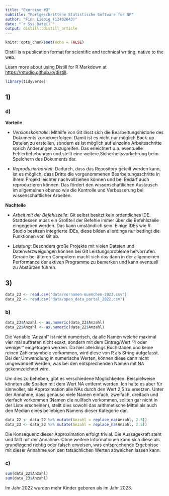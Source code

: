```yaml
---
title: "Exercise #3"
subtitle: "Fortgeschrittene Statistische Software für NF"
author: "Finn Liebig (12402643)"
date: "`r Sys.Date()`"
output: distill::distill_article
---
```


```r
knitr::opts_chunk$set(echo = FALSE)
```

Distill is a publication format for scientific and technical writing, native to the web.

Learn more about using Distill for R Markdown at <https://rstudio.github.io/distill>.

```r
library(tidyverse)
```

## 1)

### d)

**Vorteile**

-   *Versionskontrolle*: Mithilfe von Git lässt sich die Bearbeitungshistorie des Dokuments zurückverfolgen. Damit ist es nicht nur möglich Back-up Dateien zu erstellen, sondern es ist möglich auf einzelne Arbeitsschritte sprich Änderungen zuzugreifen. Das erleichtert u.a. eventuelle Fehlerbehebungen und stellt eine weitere Sicherheitsvorkehrung beim Speichern des Dokuments dar.

-   *Reproduzierbarkeit*: Dadurch, dass das Repository geteilt werden kann, ist es möglich, dass Dritte die vorgenommenen Bearbeitungsschritte in ihrem Projekt leichter nachvollziehen können und bei Bedarf auch reproduzieren können. Das fördert den wissenschaftlichen Austausch im allgemeinen ebenso wie die Kontrolle und Verbesserung bei wissenschaftlicher Arbeiten.

**Nachteile**

-   *Arbeit mit der Befehlszeile*: Git selbst besitzt kein ordentliches IDE. Stattdessen muss ein Großteil der Befehle immer über die Befehlszeile eingegeben werden. Das kann umständlich sein. Einige IDEs wie R Studio besitzen integrierte IDEs, diese bilden allerdings nur bedingt die Funktionen von Git ab.

-   *Leistung*: Besonders große Projekte mit vielen Dateien und Datenverzweigungen können bei Git Leistungsprobleme hervorrufen. Gerade bei älteren Computern macht sich das dann in der allgemeinen Performance der aktiven Programme zu bemerken und kann eventuell zu Abstürzen führen.

## 3)

```r
data_23 <- read.csv("data/vornamen-muenchen-2023.csv")
data_22 <- read.csv("data/open_data_portal_2022.csv")
```

### b)

```r
data_23$Anzahl <- as.numeric(data_23$Anzahl)
data_22$Anzahl <- as.numeric(data_22$Anzahl)
```

Die Variable "Anzahl" ist nicht numerisch, da alle Namen welche maximal vier mal auftreten nicht exakt, sondern mit dem Eintrag/Wert "4 oder weniger" eingetragen werden. Da hier allerdings Buchstaben und keine reinen Zahlensymbole vorkommen, wird diese von R als String aufgefasst. Bei der Umwandlung in numerische Werten, können diese dann nicht umgewandelt werden, was bei den entsprechenden Namen mit NA gekennzeichnet wird.

Um dies zu beheben, gibt es verschiedene Möglichkeiten. Beispielweise könnten alle Spalten mit dem Wert NA entfernt werden. Ich halte es aber für sinnvoller, als Approximation alle NAs durch den Wert 2,5 zu ersetzen. Unter der Annahme, dass genauso viele Namen einfach, zweifach, dreifach und vierfach vorkommen (Namen die nullfach vorkommen, sollten gar nicht in der Liste erscheinen), stellt dies sowohl das arithmetische Mittel als auch den Median eines beliebigen Namens dieser Kategorie dar.

```r
data_22 <- data_22 %>% mutate(Anzahl = replace_na(Anzahl, 2.5))
data_23 <- data_23 %>% mutate(Anzahl = replace_na(Anzahl, 2.5))
```

Die Konsequenz dieser Approximation erfolgt trivial. Die Aussagekraft steht und fällt mit der Annahme. Ohne weitere Informationen kann sich diese als grundlegend richtig oder falsch erweisen, was entsprechende Ergebnisse mit dieser Annahme von den tatsächlichen Werten abweichen lassen kann.

### c)

```r
sum(data_22$Anzahl)
sum(data_23$Anzahl)
```

Im Jahr 2022 wurden mehr Kinder geboren als im Jahr 2023.
